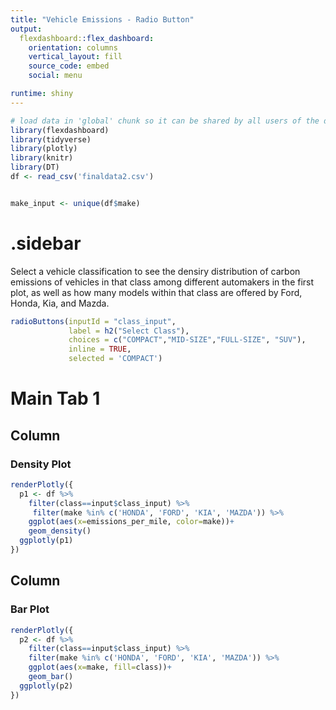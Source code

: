 ```yaml
---
title: "Vehicle Emissions - Radio Button"
output: 
  flexdashboard::flex_dashboard:
    orientation: columns
    vertical_layout: fill
    source_code: embed
    social: menu

runtime: shiny
---
```


```r
# load data in 'global' chunk so it can be shared by all users of the dashboard
library(flexdashboard)
library(tidyverse)
library(plotly)
library(knitr)
library(DT)
df <- read_csv('finaldata2.csv')


make_input <- unique(df$make)
```

{.sidebar}
=======================================================================

Select a vehicle classification to see the densiry distribution of carbon emissions of vehicles in that class among different automakers in the first plot, as well as how many models within that class are offered by Ford, Honda, Kia, and Mazda.  

```r
radioButtons(inputId = "class_input", 
             label = h2("Select Class"),
             choices = c("COMPACT","MID-SIZE","FULL-SIZE", "SUV"),
             inline = TRUE,
             selected = 'COMPACT')
```

Main Tab 1
=======================================================================

Column {data-width=500}
-----------------------------------------------------------------------

### Density Plot

```r
renderPlotly({
  p1 <- df %>% 
    filter(class==input$class_input) %>% 
     filter(make %in% c('HONDA', 'FORD', 'KIA', 'MAZDA')) %>% 
    ggplot(aes(x=emissions_per_mile, color=make))+
    geom_density()
  ggplotly(p1)
})
```

Column {data-width=500}
-----------------------------------------------------------------------

### Bar Plot

```r
renderPlotly({
  p2 <- df %>% 
    filter(class==input$class_input) %>% 
    filter(make %in% c('HONDA', 'FORD', 'KIA', 'MAZDA')) %>% 
    ggplot(aes(x=make, fill=class))+
    geom_bar()
  ggplotly(p2)
})
```
